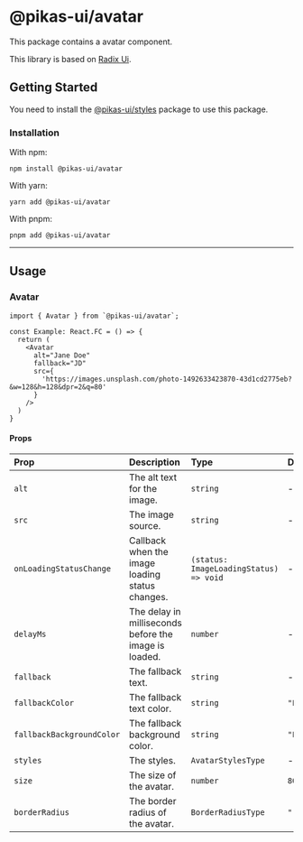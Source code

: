 

<NextSeo title="Avatar" />

# @pikas-ui/avatar

This package contains a avatar component.

This library is based on [Radix Ui](https://www.radix-ui.com/).

## Getting Started

You need to install the <a href={stylesLink}>@pikas-ui/styles</a> package to use this package.

### Installation

With npm:

```
npm install @pikas-ui/avatar
```

With yarn:

```
yarn add @pikas-ui/avatar
```

With pnpm:

```
pnpm add @pikas-ui/avatar
```

---

## Usage

### Avatar

<AvatarExample />

```tsx
import { Avatar } from `@pikas-ui/avatar`;

const Example: React.FC = () => {
  return (
    <Avatar
      alt="Jane Doe"
      fallback="JD"
      src={
        'https://images.unsplash.com/photo-1492633423870-43d1cd2775eb?&w=128&h=128&dpr=2&q=80'
      }
    />
  )
}
```

#### Props

| Prop                      | Description                                           | Type                                   | Default                |
| :------------------------ | :---------------------------------------------------- | :------------------------------------- | :--------------------- |
| `alt`                     | The alt text for the image.                           | `string`                               | -                      |
| `src`                     | The image source.                                     | `string`                               | -                      |
| `onLoadingStatusChange`   | Callback when the image loading status changes.       | `(status: ImageLoadingStatus) => void` | -                      |
| `delayMs`                 | The delay in milliseconds before the image is loaded. | `number`                               | -                      |
| `fallback`                | The fallback text.                                    | `string`                               | -                      |
| `fallbackColor`           | The fallback text color.                              | `string`                               | `"PRIMARY"`            |
| `fallbackBackgroundColor` | The fallback background color.                        | `string`                               | `"PRIMARY_LIGHTEST_2"` |
| `styles`                  | The styles.                                           | `AvatarStylesType`                     | -                      |
| `size`                    | The size of the avatar.                               | `number`                               | `80`                   |
| `borderRadius`            | The border radius of the avatar.                      | `BorderRadiusType`                     | `"round"`              |
